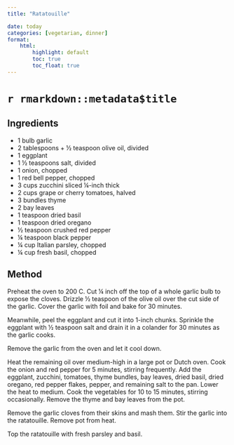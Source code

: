 ```yaml
---
title: "Ratatouille"

date: today
categories: [vegetarian, dinner]
format:
    html:
        highlight: default
        toc: true
        toc_float: true
---
```


# `r rmarkdown::metadata$title`


## Ingredients

- 1 bulb garlic
- 2 tablespoons + &frac12; teaspoon olive oil, divided
- 1 eggplant
- 1 &frac12; teaspoons salt, divided
- 1 onion, chopped
- 1 red bell pepper, chopped
- 3 cups zucchini sliced &frac14;-inch thick
- 2 cups grape or cherry tomatoes, halved
- 3 bundles thyme
- 2 bay leaves
- 1 teaspoon dried basil
- 1 teaspoon dried oregano
- &frac12; teaspoon crushed red pepper
- &frac14; teaspoon black pepper
- &frac14; cup Italian parsley, chopped
- &frac14; cup fresh basil, chopped

## Method

Preheat the oven to 200 C. Cut &frac14; inch off the top of a whole garlic bulb to expose the cloves. Drizzle &frac12; teaspoon of the olive oil over the cut side of the garlic. Cover the garlic with foil and bake for 30 minutes.

Meanwhile, peel the eggplant and cut it into 1-inch chunks. Sprinkle the eggplant with &frac12; teaspoon salt and drain it in a colander for 30 minutes as the garlic cooks.

Remove the garlic from the oven and let it cool down.

Heat the remaining oil over medium-high in a large pot or Dutch oven. Cook the onion and red pepper for 5 minutes, stirring frequently. Add the eggplant, zucchini, tomatoes, thyme bundles, bay leaves, dried basil, dried oregano, red pepper flakes, pepper, and remaining salt to the pan. Lower the heat to medium. Cook the vegetables for 10 to 15 minutes, stirring occasionally. Remove the thyme and bay leaves from the pot.

Remove the garlic cloves from their skins and mash them. Stir the garlic into the ratatouille. Remove pot from heat.

Top the ratatouille with fresh parsley and basil.
